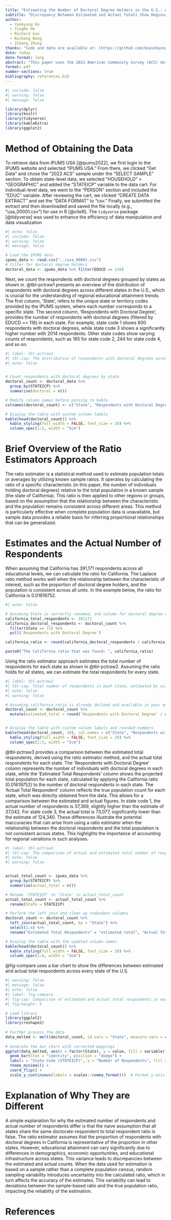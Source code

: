 ```yaml
---
title: "Estimating the Number of Doctoral Degree Holders in the U.S.: A Comparative Analysis Using Laplace Ratio Estimators"
subtitle: "Discrepancy Between Estimated and Actual Totals Show Regional Variations in Educational Attainment"
author: 
  - Yunkyung Ko
  - YingKe He
  - Richard Guo
  - Ruikang Wang
  - Ziheng Zhong
thanks: "Code and data are available at: [https://github.com/koyunkyung/state_respondents](https://github.com/koyunkyung/state_respondents)."
date: today
date-format: long
abstract: "This paper uses the 2022 American Community Survey (ACS) data from IPUMS USA to estimate the total number of respondents with doctoral degrees across U.S. states using the Laplace ratio estimator. The estimated totals are compared to actual state-level respondent counts, highlighting discrepancies caused by regional variations in educational attainment. The results emphasize the limitations of applying a single ratio across diverse states and suggest that regional differences should be accounted for when using such estimation methods."
format: pdf
number-sections: true
bibliography: references.bib
---
```


```r
#| include: false
#| warning: false
#| message: false

library(dplyr)
library(knitr)
library(tidyverse)
library(kableExtra)
library(ggplot2)
```

# Method of Obtaining the Data

To retrieve data from IPUMS USA [@ipums2022], we first login to the IPUMS website and selected "IPUMS USA." From there, we clicked "Get Data" and chose the "2022 ACS" sample under the "SELECT SAMPLE" section. To obtain state-level data, we selected "HOUSEHOLD" \> "GEOGRAPHIC" and added the "STATEICP" variable to the data cart. For individual-level data, we went to the "PERSON" section and included the "EDUC" variable. After reviewing the cart, we clicked "CREATE DATA EXTRACT" and set the "DATA FORMAT" to "csv." Finally, we submitted the extract and then downloaded and saved the file locally (e.g., "usa_00001.csv") for use in R [@citeR]. The `tidyverse` package [@tidyverse] was used to enhance the efficiency of data manipulation and data visualization

```r
#| echo: false
#| include: false
#| warning: false
#| message: false

# Load the IPUMS data
ipums_data <- read.csv("../usa_00001.csv")
# Filter for doctoral degree holders
doctoral_data <- ipums_data %>% filter(EDUCD == 116)
```

Next, we count the respondents with doctoral degrees grouped by states as shown in. @tbl-pctraw1 presents an overview of the distribution of respondents with doctoral degrees across different states in the U.S., which is crucial for the understanding of regional educational attainment trends. The first column, 'State', refers to the unique state or territory codes provided by the IPUMS system, where each number corresponds to a specific state. The second column, 'Respondents with Doctoral Degree', provides the number of respondents with doctoral degrees (filtered by EDUCD == 116) in each state. For example, state code 1 shows 600 respondents with doctoral degrees, while state code 3 shows a significantly higher number with 2014 respondents. Other state codes show varying counts of respondents, such as 165 for state code 2, 244 for state code 4, and so on.

```r
#| label: tbl-pctraw1
#| tbl-cap: The distribution of respondents with doctoral degrees across states with different STATEICPs (**Note:** The table is being displayed with only the first part shown to optimize space.)
#| echo: false


# Count respondents with doctoral degrees by state
doctoral_count <- doctoral_data %>%
  group_by(STATEICP) %>%
  summarise(doctoral = n())

# Modify column names before passing to kable
colnames(doctoral_count) <- c("State", "Respondents with Doctoral Degree")

# Display the table with custom column labels
kable(head(doctoral_count)) %>%
  kable_styling(full_width = FALSE, font_size = 10) %>%
  column_spec(1:2, width = "5cm")

```

# Brief Overview of the Ratio Estimators Approach

The ratio estimator is a statistical method used to estimate population totals or averages by utilizing known sample ratios. It operates by calculating the ratio of a specific characteristic (in this paper, the number of individuals holding doctoral degrees) relative to the total population in a known sample (the state of California). This ratio is then applied to other regions or groups, based on the assumption that the relationship between the characteristic and the population remains consistent across different areas. This method is particularly effective when complete population data is unavailable, but sample data provides a reliable basis for inferring proportional relationships that can be generalized.

# Estimates and the Actual Number of Respondents

When assuming that California has 391,171 respondents across all educational levels, we can calculate the ratio for California. The Laplace ratio method works well when the relationship between the characteristic of interest, such as the proportion of doctoral degree holders, and the population is consistent across all units. In the example below, the ratio for California is 0.01619752. 

```r
#| echo: false

# Assuming State is correctly renamed, and column for doctoral degree count is "Respondents with Doctoral Degree"
california_total_respondents <- 391171
california_doctoral_respondents <- doctoral_count %>%
  filter(State == 71) %>%
  pull(`Respondents with Doctoral Degree`)

california_ratio <- round(california_doctoral_respondents / california_total_respondents, 5)

paste0("The California ratio that was found: ", california_ratio)

```

Using the ratio estimator approach estimates the total number of respondents for each state as shown in @tbl-pctraw2. Assuming the ratio holds for all states, we can estimate the total respondents for every state.


```r
#| label: tbl-pctraw2
#| tbl-cap: Total number of respondents in each state, estimated by using the ratio estimators approach (**Note:** The table is being displayed with only the first part shown to optimize space.)
#| echo: false
#| warning: false

# Assuming california_ratio is already defined and available in your environment
doctoral_count <- doctoral_count %>%
  mutate(estimated_total = round(`Respondents with Doctoral Degree` / california_ratio, 2))


# Display the table with custom column labels and rounded numbers
kable(head(doctoral_count, 10), col.names = c("State", "Respondents with Doctoral Degree", "Estimated Total Number of Respondents")) %>%
  kable_styling(full_width = FALSE, font_size = 10) %>%
  column_spec(1:3, width = "5cm")


```

@tbl-pctraw3 provides a comparison between the estimated total respondents, derived using the ratio estimator method, and the actual total respondents for each state. The 'Respondents with Doctoral Degree' column represents the number of individuals with doctoral degrees in each state, while the 'Estimated Total Respondents' column shows the projected total population for each state, calculated by applying the California ratio (0.01619752) to the number of doctoral respondents in each state. The 'Actual Total Respondent' column reflects the true population count for each state, which was directly obtained from the data. This allows for a comparison between the estimated and actual figures. In state code 1, the actual number of respondents is 37,369, slightly higher than the estimate of 37,042. For state code 3, the actual total is 73,077, significantly lower than the estimate of 124,340. These differences illustrate the potential inaccuracies that can arise from using a ratio estimator when the relationship between the doctoral respondents and the total population is not consistent across states. This highlights the importance of accounting for regional variations in such analyses.

\newpage

```r
#| label: tbl-pctraw3
#| tbl-cap: The comparison of actual and estimated total number of respondents in each state (**Note:** The table is being displayed with only the first part shown to optimize space.)
#| echo: false
#| warning: false


actual_total_count <- ipums_data %>%
  group_by(STATEICP) %>%
  summarise(actual_total = n())

# Rename 'STATEICP' to 'State' in actual_total_count
actual_total_count <- actual_total_count %>%
  rename(State = STATEICP)

# Perform the left join and clean up redundant columns
doctoral_count <- doctoral_count %>%
  left_join(actual_total_count, by = "State") %>%
  select(1:4) %>% 
  rename("Estimated Total Respondents" = "estimated_total", "Actual Total Respondents" = "actual_total")

# Display the table with the updated column names
kable(head(doctoral_count)) %>%
  kable_styling(full_width = FALSE, font_size = 10) %>%
  column_spec(1:4, width = "3cm")

```
@fig-compare uses a bar chart to show the differences between estimated and actual total respondents across every state of the U.S. 


```r
#| warning: false
#| message: false
#| echo: false
#| label: fig-compare
#| fig-cap: Comparison of estimated and actual total respondents in each state of U.S.
#| fig-height: 9

# Load library
library(ggplot2)
library(reshape2)
 
# Further process the data
data_melted <- melt(doctoral_count, id.vars = "State", measure.vars = c("Estimated Total Respondents", "Actual Total Respondents"))
 
# Generate the bar chart with corrected mappings
ggplot(data_melted, aes(x = factor(State), y = value, fill = variable)) +
  geom_bar(stat = "identity", position = "dodge") +
  labs(x = "State Code (STATEICP)", y = "Number of Respondents", fill = "Type") +
  theme_minimal() +
  coord_flip() +
  scale_y_continuous(labels = scales::comma_format())  # Format y-axis with commas

```

# Explanation of Why They are Different

A simple explanation for why the estimated number of respondents and actual number of respondents differ is that the naive assumption that all states share the same doctorate-respondent to total respondent ratio is false. The ratio estimator assumes that the proportion of respondents with doctoral degrees in California is representative of the proportion in other states. However, educational attainment can vary significantly due to differences in demographics, economic opportunities, and educational infrastructure across states. This variance leads to discrepancies between the estimated and actual counts. When the data used for estimation is based on a sample rather than a complete population census, random sampling variability introduces uncertainty into the calculated ratio, which in turn affects the accuracy of the estimates. This variability can lead to deviations between the sample-based ratio and the true population ratio, impacting the reliability of the estimation.


\newpage


# References